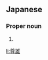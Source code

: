 ==Japanese==
{{ja-kanjitab|たか|お}}

===Proper noun===
{{ja-pos|たかお|proper}}

# {{given name|male|lang=ja|sort=たかお}}

[[li:尊雄]]